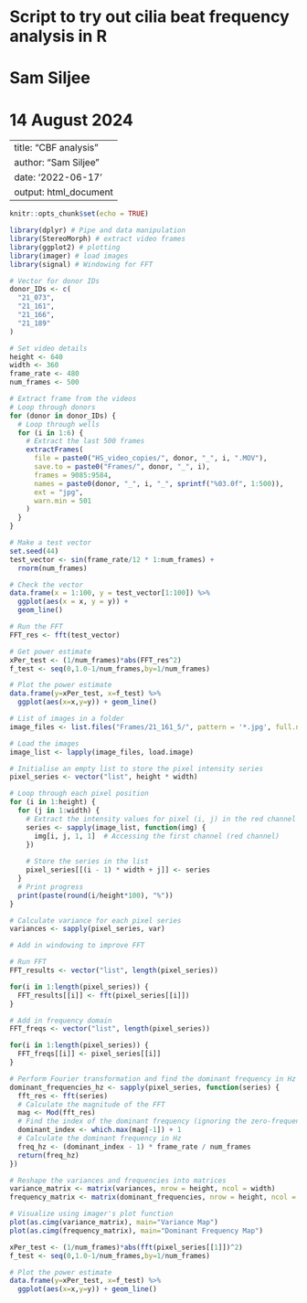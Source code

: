 # Script to try out cilia beat frequency analysis in R
# Sam Siljee
# 14 August 2024

---
title: "CBF analysis"
author: "Sam Siljee"
date: '2022-06-17'
output: html_document
---

```{r setup, include=FALSE}
knitr::opts_chunk$set(echo = TRUE)
```

```{r packages, include = FALSE}
library(dplyr) # Pipe and data manipulation
library(StereoMorph) # extract video frames
library(ggplot2) # plotting
library(imager) # load images
library(signal) # Windowing for FFT
```

```{r Set some constants}
# Vector for donor IDs
donor_IDs <- c(
  "21_073",
  "21_161",
  "21_166",
  "21_189"
)

# Set video details
height <- 640
width <- 360
frame_rate <- 480
num_frames <- 500
```

```{r Extract frames}
# Extract frame from the videos
# Loop through donors
for (donor in donor_IDs) {
  # Loop through wells
  for (i in 1:6) {
    # Extract the last 500 frames
    extractFrames(
      file = paste0("HS_video_copies/", donor, "_", i, ".MOV"),
      save.to = paste0("Frames/", donor, "_", i),
      frames = 9085:9584,
      names = paste0(donor, "_", i, "_", sprintf("%03.0f", 1:500)),
      ext = "jpg",
      warn.min = 501
    )
  }
}
```

```{r Test FFT}
# Make a test vector
set.seed(44)
test_vector <- sin(frame_rate/12 * 1:num_frames) +
  rnorm(num_frames)

# Check the vector
data.frame(x = 1:100, y = test_vector[1:100]) %>%
  ggplot(aes(x = x, y = y)) +
  geom_line()

# Run the FFT
FFT_res <- fft(test_vector)

# Get power estimate
xPer_test <- (1/num_frames)*abs(FFT_res^2)
f_test <- seq(0,1.0-1/num_frames,by=1/num_frames)

# Plot the power estimate
data.frame(y=xPer_test, x=f_test) %>%
  ggplot(aes(x=x,y=y)) + geom_line()
```

```{r FFT analysis}
# List of images in a folder
image_files <- list.files("Frames/21_161_5/", pattern = '*.jpg', full.names = TRUE)

# Load the images
image_list <- lapply(image_files, load.image)

# Initialise an empty list to store the pixel intensity series
pixel_series <- vector("list", height * width)

# Loop through each pixel position
for (i in 1:height) {
  for (j in 1:width) {
    # Extract the intensity values for pixel (i, j) in the red channel across all frames
    series <- sapply(image_list, function(img) {
      img[i, j, 1, 1]  # Accessing the first channel (red channel)
    })
    
    # Store the series in the list
    pixel_series[[(i - 1) * width + j]] <- series
  }
  # Print progress
  print(paste(round(i/height*100), "%"))
}

# Calculate variance for each pixel series
variances <- sapply(pixel_series, var)

# Add in windowing to improve FFT

# Run FFT
FFT_results <- vector("list", length(pixel_series))

for(i in 1:length(pixel_series)) {
  FFT_results[[i]] <- fft(pixel_series[[i]])
}

# Add in frequency domain
FFT_freqs <- vector("list", length(pixel_series))

for(i in 1:length(pixel_series)) {
  FFT_freqs[[i]] <- pixel_series[[i]]
}

# Perform Fourier transformation and find the dominant frequency in Hz
dominant_frequencies_hz <- sapply(pixel_series, function(series) {
  fft_res <- fft(series)
  # Calculate the magnitude of the FFT
  mag <- Mod(fft_res)
  # Find the index of the dominant frequency (ignoring the zero-frequency component)
  dominant_index <- which.max(mag[-1]) + 1
  # Calculate the dominant frequency in Hz
  freq_hz <- (dominant_index - 1) * frame_rate / num_frames
  return(freq_hz)
})

# Reshape the variances and frequencies into matrices
variance_matrix <- matrix(variances, nrow = height, ncol = width)
frequency_matrix <- matrix(dominant_frequencies, nrow = height, ncol = width)

# Visualize using imager's plot function
plot(as.cimg(variance_matrix), main="Variance Map")
plot(as.cimg(frequency_matrix), main="Dominant Frequency Map")
```

```{r Test periodogram}
xPer_test <- (1/num_frames)*abs(fft(pixel_series[[1]])^2)
f_test <- seq(0,1.0-1/num_frames,by=1/num_frames)

# Plot the power estimate
data.frame(y=xPer_test, x=f_test) %>%
  ggplot(aes(x=x,y=y)) + geom_line()
```

